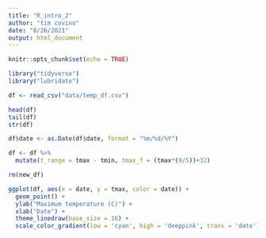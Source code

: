 ```yaml
---
title: "R_intro_2"
author: "tim covino"
date: "8/26/2021"
output: html_document
---
```


```r
knitr::opts_chunk$set(echo = TRUE)
```


```r
library("tidyverse")
library("lubridate")
```


```r
df <- read_csv("data/temp_df.csv")

head(df)
tail(df)
str(df)

df$date <- as.Date(df$date, format = "%m/%d/%Y")
```

```r
df <- df %>% 
  mutate(t_range = tmax - tmin, tmax_f = (tmax*(9/5))+32)

rm(new_df)
```


```r
ggplot(df, aes(x = date, y = tmax, color = date)) +
  geom_point() +
  ylab("Maximum temperature (C)") +
  xlab("Date") +
  theme_linedraw(base_size = 16) +
  scale_color_gradient(low = 'cyan', high = 'deeppink', trans = 'date')

```





